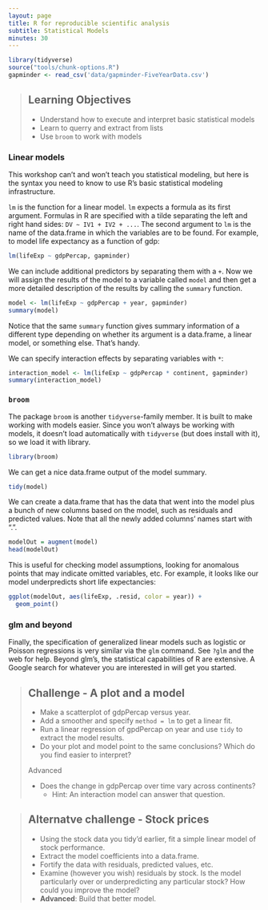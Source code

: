 ```yaml
---
layout: page
title: R for reproducible scientific analysis
subtitle: Statistical Models
minutes: 30
---
```


```r
library(tidyverse)
source("tools/chunk-options.R")
gapminder <- read_csv('data/gapminder-FiveYearData.csv')
```

> ## Learning Objectives {.objectives}
>
> * Understand how to execute and interpret basic statistical models
> * Learn to querry and extract from lists
> * Use `broom` to work with models

### Linear models

This workshop can't and won't teach you statistical modeling, but here is the syntax you need to know to use R's basic statistical modeling infrastructure.

`lm` is the function for a linear model. `lm` expects a formula as its first argument. Formulas in R are specified with a tilde separating the left and right hand sides: `DV ~ IV1 + IV2 + ...`. The second argument to `lm` is the name of the data.frame in which the variables are to be found. For example, to model life expectancy as a function of gdp:

```r
lm(lifeExp ~ gdpPercap, gapminder)
```

We can include additional predictors by separating them with a `+`. Now we will assign the results of the model to a variable called `model` and then get a more detailed description of the results by calling the `summary` function.

```r
model <- lm(lifeExp ~ gdpPercap + year, gapminder)
summary(model)
```

Notice that the same `summary` function gives summary information of a different type depending on whether its argument is a data.frame, a linear model, or something else. That's handy.

We can specify interaction effects by separating variables with `*`:

```r
interaction_model <- lm(lifeExp ~ gdpPercap * continent, gapminder)
summary(interaction_model)
```



### `broom`

The package `broom` is another `tidyverse`-family member. It is built to make working with models easier. Since you won't always be working with models, it doesn't load automatically with `tidyverse` (but does install with it), so we load it with library.

```r
library(broom)
```

We can get a nice data.frame output of the model summary.

```r
tidy(model)
```

We can create a data.frame that has the data that went into the model plus a bunch of new columns based on the model, such as residuals and predicted values. Note that all the newly added columns' names start with ".".

```r
modelOut = augment(model)
head(modelOut)
```

This is useful for checking model assumptions, looking for anomalous points that may indicate omitted variables, etc. For example, it looks like our model underpredicts short life expectancies:

```r
ggplot(modelOut, aes(lifeExp, .resid, color = year)) + 
  geom_point()
```


### glm and beyond

Finally, the specification of generalized linear models such as logistic or Poisson regressions is very similar via the `glm` command. See `?glm` and the web for help. Beyond glm's, the statistical capabilities of R are extensive. A Google search for whatever you are interested in will get you started.



> ## Challenge - A plot and a model {.challenge}
>
> - Make a scatterplot of gdpPercap versus year.  
> - Add a smoother and specify `method = lm` to get a linear fit.  
> - Run a linear regression of gpdPercap on year and use `tidy` to extract the model results.  
> - Do your plot and model point to the same conclusions? Which do you find easier to interpret?
>
> Advanced  
>
> - Does the change in gdpPercap over time vary across continents?  
>   - Hint: An interaction model can answer that question.


> ## Alternatve challenge - Stock prices {.challenge}
>
> - Using the stock data you tidy'd earlier, fit a simple linear model of stock performance.   
> - Extract the model coefficients into a data.frame.  
> - Fortify the data with residuals, predicted values, etc.  
> - Examine (however you wish) residuals by stock. Is the model particularly over or underpredicting any particular stock? How could you improve the model?  
> - **Advanced**: Build that better model.
